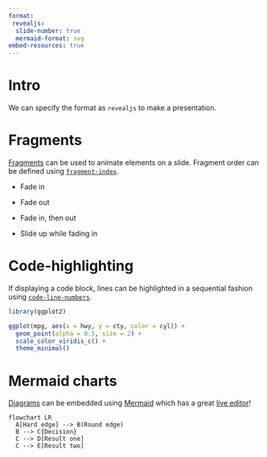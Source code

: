 ---
format:
 revealjs:
  slide-number: true
  mermaid-format: svg
embed-resources: true
---

# Intro

We can specify the format as `revealjs` to make a presentation.

# Fragments {.smaller}

[Fragments](https://quarto.org/docs/presentations/revealjs/advanced.html#fragments){preview-link="true"} can be used to animate elements on a slide. Fragment order can be defined using [`fragment-index`](https://quarto.org/docs/presentations/revealjs/advanced.html#fragment-order){preview-link="true"}.

::: {.fragment}
- Fade in
:::

::: {.fragment .fade-out}
- Fade out
:::

::: {.fragment .fade-in-then-out}
- Fade in, then out
:::

::: {.fragment .fade-up}
- Slide up while fading in
:::

# Code-highlighting {.smaller}

If displaying a code block, lines can be highlighted in a sequential fashion using [`code-line-numbers`](https://quarto.org/docs/presentations/revealjs/#line-highlighting){preview-link="true"}.

```{.r code-line-numbers="|1|3|5|4|4-6|"}
library(ggplot2)

ggplot(mpg, aes(x = hwy, y = cty, color = cyl)) +
  geom_point(alpha = 0.5, size = 2) +
  scale_color_viridis_c() +
  theme_minimal()
```

# Mermaid charts

[Diagrams](https://quarto.org/docs/authoring/diagrams.html){preview-link="true"} can be embedded using [Mermaid](https://mermaid.js.org/){preview-link="true"} which has a great [live editor](https://mermaid.live/){preview-link="true"}!

```{mermaid}

flowchart LR
  A[Hard edge] --> B(Round edge)
  B --> C{Decision}
  C --> D[Result one]
  C --> E[Result two]

```
